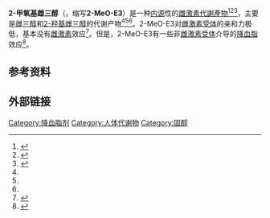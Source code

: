 {{Chembox
<!-- Images -->
| ImageFile = 2-methoxyestriol.svg
| ImageSize = 
| ImageAlt = 
<!-- Names -->
| IUPACName = (8''R'',9''S'',13''S'',14''S'',16''R'',17''R'')-2-methoxy-13-methyl-6,7,8,9,11,12,14,15,16,17-decahydrocyclopenta[''a'']phenanthrene-3,16,17-triol
| OtherNames = 2-MeO-E3
<!-- Sections -->
| Section1 = {{Chembox Identifiers
| CASNo = 1236-72-2
| CASNo_Ref = {{cascite|correct|CAS}}
| ChEMBL = 1908077
| ChemSpiderID = 92169
| InChI = 1S/C19H26O4/c1-19-6-5-11-12(14(19)9-16(21)18(19)22)4-3-10-7-15(20)17(23-2)8-13(10)11/h7-8,11-12,14,16,18,20-22H,3-6,9H2,1-2H3/t11-,12+,14-,16+,18-,19-/m0/s1
| InChIKey = PEXPJFWTSZLEAQ-YSYMNNNUSA-N
| PubChem = 102031
| SMILES = C[C@]12CC[C@H]3[C@H]([C@@H]1C[C@H]([C@@H]2O)O)CCC4=CC(=C(C=C34)OC)O
  }}
| Section2 = {{Chembox Properties
| C=19 | H=26 | O=4
| Appearance = 
| Density = 
| MeltingPt = 
| BoilingPt = 
| Solubility = 
  }}
| Section3 = {{Chembox Hazards
| MainHazards = 
| FlashPt = 
| AutoignitionPt = 
  }}
}}
'''2-甲氧基雌三醇'''（{{lang-en|2-Methoxyestriol}}，缩写'''2-MeO-E3'''）是一种[[内源|内源]]性的[[雌激素|雌激素]][[代謝產物|代謝產物]]<ref name="pmid13584013">{{cite journal | vauthors = Fishman J, Gallagher TF | title = 2-Methoxyestriol: a new metabolite of estradiol in man | journal = Arch. Biochem. Biophys. | volume = 77 | issue = 2 | pages = 511–3 | date = October 1958 | pmid = 13584013 | doi = 10.1016/0003-9861(58)90097-3 }}</ref><ref name="pmid13756104">{{cite journal | vauthors = King RJ | title = Oestriol metabolism by rat- and rabbit-liver slices. Isolation of 2-methoxyoestriol and 2-hydroxyestriol | url = https://archive.org/details/sim_biochemical-journal_1961-05_79_2/page/355 | journal = Biochem. J. | volume = 79 | issue = 2| pages = 355–61 | date = May 1961 | pmid = 13756104 | pmc = 1205847 | doi = 10.1042/bj0790355 }}</ref><ref name="pmid3198067">{{cite journal | vauthors = Fujii Y, Teranishi M, Nakada K, Yamazaki M, Kishida S, Miyabo S | title = Radioimmunoassay of 2-methoxyestriol in pregnancy plasma | url = https://archive.org/details/sim_hormone-and-metabolic-research_1988-09_20_9/page/599 | journal = Horm. Metab. Res. | volume = 20 | issue = 9 | pages = 599–600 | date = September 1988 | pmid = 3198067 | doi = 10.1055/s-2007-1010895 }}</ref>，主要是[[雌三醇|雌三醇]]和[[2-羟基雌三醇|2-羟基雌三醇]]的代谢产物<ref name="pmid13584013" /><ref name="pmid13756104" /><ref name="pmid3198067" />。2-MeO-E3对[[雌激素受体|雌激素受体]]的亲和力极低，基本没有[[雌激素|雌激素]]效应<ref name="pmid6310247">{{cite journal | vauthors = Martucci CP | title = The role of 2-methoxyestrone in estrogen action | journal = J. Steroid Biochem. | volume = 19 | issue = 1B | pages = 635–8 | date = July 1983 | pmid = 6310247 | doi = 10.1016/0022-4731(83)90229-7 }}</ref>。但是，2-MeO-E3有一些非[[雌激素受体|雌激素受体]]介导的[[降血脂药|降血脂]]效应<ref name="KonoHiga1989">{{cite journal|last1=Kono|first1=Shinzo|last2=Higa|first2=Hiroaki|last3=Sunagawa|first3=Hajime|title=Hypocholesterolemic Effect of Long-Term Continuous Administration of 2-Methoxyestriol in Dietary Hypercholesterolemic Rats|journal=Journal of Clinical Biochemistry and Nutrition|volume=6|issue=1|year=1989|pages=49–56|issn=1880-5086|doi=10.3164/jcbn.6.49|doi-access=free}}</ref>。

== 参考资料 ==
{{reflist|25em}}
== 外部链接 ==
{{DEFAULTSORT:Methoxyestriol, 2-}}
{{Steroid-stub}}

[[Category:降血脂剂|Category:降血脂剂]]
[[Category:人体代谢物|Category:人体代谢物]]
[[Category:固醇|Category:固醇]]